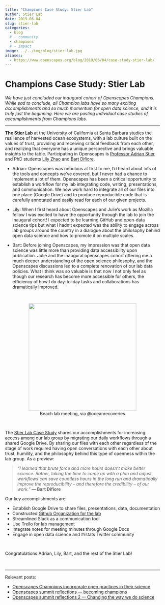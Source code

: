 ```yaml
---
title: "Champions Case Study: Stier Lab"
author: Stier Lab
date: 2019-06-04
slug: stier-lab
categories:
  - blog 
  # - community
  - champions
  # - impact
image: ../../img/blog/stier-lab.jpg
aliases: 
  - https://www.openscapes.org/blog/2019/06/04/case-study-stier-lab/
---
```


# Champions Case Study: Stier Lab 

*We have just concluded our inaugural cohort of Openscapes Champions. While sad to conclude, all Champion labs have so many exciting accomplishments and so much momentum for open data science, and it is truly just the beginning. Here we are posting individual case studies of accomplishments from Champions labs.*

---

[**The Stier Lab**](https://www.oceanrecoveries.com/) at the University of California at Santa Barbara studies the resilience of harvested ocean ecosystems, with a lab culture built on the values of trust, providing and receiving critical feedback from each other, and realizing that everyone has a unique perspective and brings valuable insights to the table. Participating in Openscapes is [Professor Adrian Stier](https://www.oceanrecoveries.com/people) and PhD students [Lily Zhao](https://github.com/lilyzzhao) and [Bart Difiore](https://github.com/bartdifiore).

- Adrian: Openscapes was nebulous at first to me, I’d heard about lots of the tools and concepts we’ve covered, but I never had a chance to implement a lot of them. Openscapes has been a critical opportunity to establish a workflow for my lab integrating code, writing, presentations, and communication. We now work hard to integrate all of our files into one place (Google Drive) and to produce reproducible code that is carefully annotated and easily read for each of our given projects. 

- Lily: When I first heard about Openscapes and Julie’s work as Mozilla fellow I was excited to have the opportunity through the lab to join the inaugural cohort! I expected to be learning GitHub and open-data science tips but what I hadn’t expected was the ability to engage across lab groups around the country in a dialogue about the philosophy behind open data science  and how to promote it on multiple scales.  

- Bart: Before joining Openscapes, my impression was that open data science was little more than providing data accessibility upon publication. Julie and the inaugural openscapes cohort offering me a much deeper understanding of the open science philosophy, and the Openscapes discussions led to a complete renovation of our lab data policies. What I think was so valuable is that now I not only feel as though our research has become more accessible for others, the efficiency of how I do day-to-day tasks and collaborations has dramatically improved.



<br> 

<center>
  <a><img src="/img/blog/stier-lab.jpg" width="350px"></a>
  <figcaption> Beach lab meeting, via @oceanrecoveries </figcaption>
</center>

<br>

The [Stier Lab Case Study](https://docs.google.com/document/d/1kkt-89lsFCv_d1oeKrYwcZamPa1w53H1NexfUi4a2q8/edit#) shares our accomplishments for increasing access among our lab group by migrating our daily workflows through a shared Google Drive. By sharing our files with each other regardless of the stage of work required having open conversations with each other about trust, humility, and the philosophy behind this type of openness within the lab group. As a preview: 

::: {.blockquote-blue}
> *"I learned that brute force and more hours doesn’t make better science. Rather, taking the time to come up with a plan and adjust workflows can save countless hours in the long run and dramatically improve the reproducibility -- and therefore the credibility -- of our work."* **--- Bart Difiore**
:::

Our key accomplishments are: 

- Establish Google Drive to share files, presentations, data, documentation
- Constructed [Github Organization for the lab](https://github.com/stier-lab)
- Streamlined Slack as a communication tool
- Use Trello for lab management 
- Integrate notes for meeting minutes through Google Docs
- Engage in open data science and #rstats Twitter community

<br>

Congratulations Adrian, Lily, Bart, and the rest of the Stier Lab! 

<br>

---

Relevant posts: 

- [Openscapes Champions incorporate open practices in their science](https://www.openscapes.org/blog/2019/03/27/champions-incorporate-open-science/)
- [Openscapes summit reflections — becoming champions](https://www.openscapes.org/blog/2019/04/08/summit-reflections1/)
- [Openscapes summit reflections 2 — Changing the way we do science](https://www.openscapes.org/blog/2019/04/25/summit-reflections2/)

<br>

